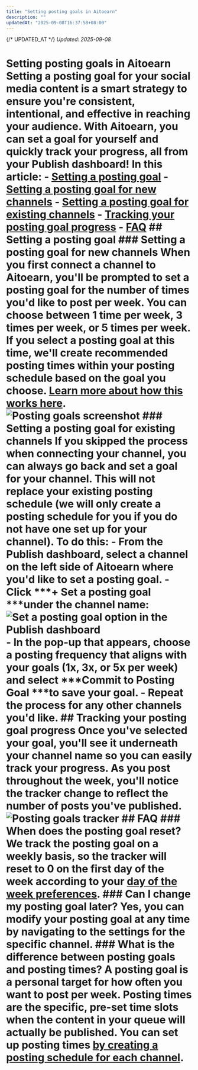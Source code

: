 ```yaml
---
title: "Setting posting goals in Aitoearn"
description: ""
updatedAt: "2025-09-08T16:37:58+08:00"
---
```

{/* UPDATED_AT */}
_Updated: 2025-09-08_

# Setting posting goals in Aitoearn Setting a posting goal for your social media content is a smart strategy to ensure you're consistent, intentional, and effective in reaching your audience. With Aitoearn, you can set a goal for yourself and quickly track your progress, all from your Publish dashboard! In this article: - [Setting a posting goal](#Setting-a-posting-goal-qanpC) - [Setting a posting goal for new channels](#Setting-a-posting-goal-for-existing-channels-gZhO1) - [Setting a posting goal for existing channels](#Setting-a-posting-goal-for-existing-channels-YjEB1) - [Tracking your posting goal progress](#Tracking-your-posting-goal-progress-a9BJj) - [FAQ](#FAQ-SxHIT) ## Setting a posting goal ### Setting a posting goal for new channels When you first connect a channel to Aitoearn, you'll be prompted to set a posting goal for the number of times you'd like to post per week. You can choose between 1 time per week, 3 times per week, or 5 times per week. If you select a posting goal at this time, we'll create recommended posting times within your posting schedule based on the goal you choose. [Learn more about how this works here](https://support.aitoearn.com//support.aitoearn.com/article/514-setting-up-your-timezones-and-posting-schedules#Setting-up-your-posting-schedule-with-Posting-Goals-in-Beta-aTUIa). ![Posting goals screenshot](//d33v4339jhl8k0.cloudfront.net/docs/assets/64cb6cf86d4a3e191f237e66/images/6863e41fd4820f27313e3d30/file-qYv05B7R7Z.jpg) ### Setting a posting goal for existing channels If you skipped the process when connecting your channel, you can always go back and set a goal for your channel. This will not replace your existing posting schedule (we will only create a posting schedule for you if you do not have one set up for your channel). To do this: - From the Publish dashboard, select a channel on the left side of Aitoearn where you'd like to set a posting goal. - Click ***+ Set a posting goal ***under the channel name: ![Set a posting goal option in the Publish dashboard](//d33v4339jhl8k0.cloudfront.net/docs/assets/64cb6cf86d4a3e191f237e66/images/67d1a01a89f5186a231762b7/file-A45cEoFCLS.jpg) - In the pop-up that appears, choose a posting frequency that aligns with your goals (1x, 3x, or 5x per week) and select ***Commit to Posting Goal ***to save your goal. - Repeat the process for any other channels you'd like. ## Tracking your posting goal progress Once you've selected your goal, you'll see it underneath your channel name so you can easily track your progress. As you post throughout the week, you'll notice the tracker change to reflect the number of posts you've published. ![Posting goals tracker](//d33v4339jhl8k0.cloudfront.net/docs/assets/64cb6cf86d4a3e191f237e66/images/67d1a15bc580b51849de31b9/file-QCqixaWbwO.jpg) ## FAQ ### When does the posting goal reset? We track the posting goal on a weekly basis, so the tracker will reset to 0 on the first day of the week according to your [day of the week preferences](https://support.aitoearn.com//support.aitoearn.com/article/651-how-to-use-the-new-calendar-feature-on-aitoearn#First-day-of-the-week-preferences-GMETU). ### Can I change my posting goal later? Yes, you can modify your posting goal at any time by navigating to the settings for the specific channel. ### What is the difference between posting goals and posting times? A posting goal is a personal target for how often you want to post per week. Posting times are the specific, pre-set time slots when the content in your queue will actually be published. You can set up posting times [by creating a posting schedule for each channel](https://support.aitoearn.com//support.aitoearn.com/article/514-setting-up-your-timezones-and-posting-schedules).